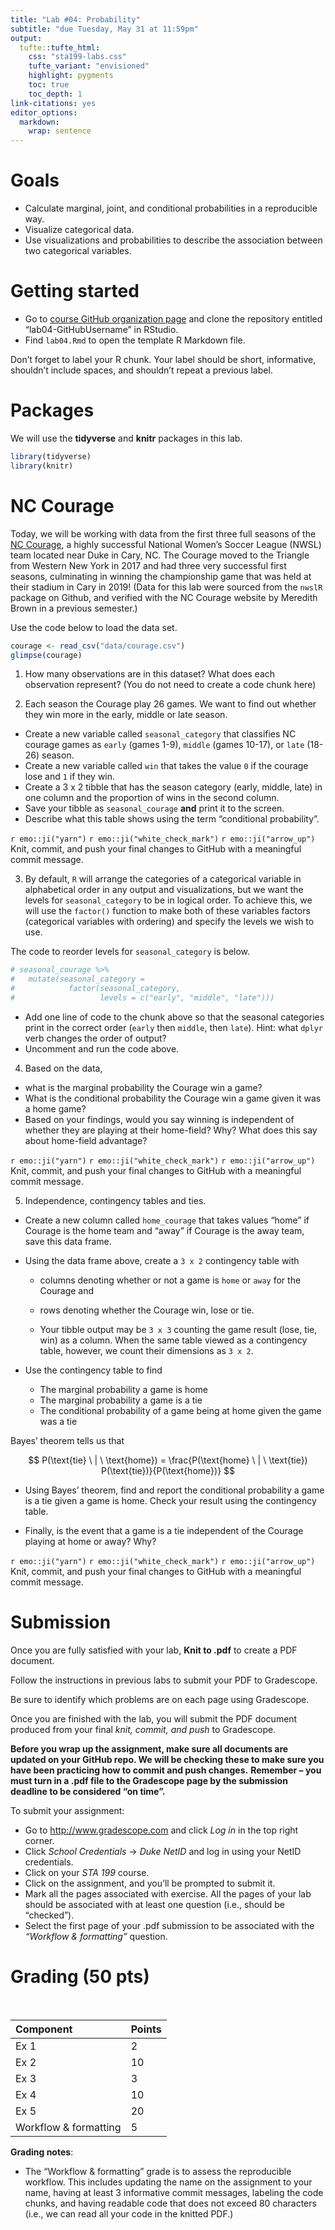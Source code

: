 ```yaml
---
title: "Lab #04: Probability"
subtitle: "due Tuesday, May 31 at 11:59pm"
output: 
  tufte::tufte_html:
    css: "sta199-labs.css"
    tufte_variant: "envisioned"
    highlight: pygments
    toc: true
    toc_depth: 1
link-citations: yes
editor_options: 
  markdown: 
    wrap: sentence
---
```


# Goals

- Calculate marginal, joint, and conditional probabilities in a reproducible way. 
- Visualize categorical data.
- Use visualizations and probabilities to describe the association between two categorical variables. 

# Getting started

- Go to [course GitHub organization page](https://github.com/sta199-summer22) and clone the repository entitled "lab04-GitHubUsername" in RStudio. 
- Find `lab04.Rmd` to open the template R Markdown file. 

Don’t forget to label your R chunk. Your label should be short, informative, shouldn’t include spaces, and shouldn’t repeat a previous label.

# Packages 

We will use the **tidyverse** and **knitr** packages in this lab.

```r
library(tidyverse)
library(knitr)
```

# NC Courage

Today, we will be working with data from the first three full seasons of the [NC Courage](https://www.nccourage.com/), a highly successful National Women's Soccer League (NWSL) team located near Duke in Cary, NC. The Courage moved to the Triangle from Western New York in 2017 and had three very successful first seasons, culminating in winning the championship game that was held at their stadium in Cary in 2019! (Data for this lab were sourced from the `nwslR` package on Github, and verified with the NC Courage website by Meredith Brown in a previous semester.)

Use the code below to load the data set. 

```r
courage <- read_csv("data/courage.csv")
glimpse(courage)
```

1. How many observations are in this dataset? What does each observation represent? (You do not need to create a code chunk here)

2. Each season the Courage play 26 games. We want to find out whether they win more in the early, middle or late season.

- Create a new variable called `seasonal_category` that classifies NC courage games as `early` (games 1-9), `middle` (games 10-17), or `late` (18-26) season.
- Create a new variable called `win` that takes the value `0` if the courage lose and `1` if they win.
- Create a 3 x 2 tibble that has the season category (early, middle, late) in one column and the proportion of wins in the second column.
- Save your tibble as `seasonal_courage` **and** print it to the screen.
- Describe what this table shows using the term "conditional probability".

::: {.commit}
`r emo::ji("yarn")` `r emo::ji("white_check_mark")` `r emo::ji("arrow_up")` Knit, commit, and push your final changes to GitHub with a meaningful commit message.
:::

3. By default, `R` will arrange the categories of a categorical variable in alphabetical order in any output and visualizations, but we want the levels for `seasonal_category` to be in logical order. To achieve this, we will use the `factor()` function to make both of these variables factors (categorical variables with ordering) and specify the levels we wish to use. 

The code to reorder levels for `seasonal_category` is below.

```r
# seasonal_courage %>%
#   mutate(seasonal_category =
#            factor(seasonal_category,
#                   levels = c("early", "middle", "late")))
```

- Add one line of code to the chunk above so that the seasonal categories print in the correct order (`early` then `middle`, then `late`). Hint: what `dplyr` verb changes the order of output?
- Uncomment and run the code above. 

4. Based on the data, 

- what is the marginal probability the Courage win a game?
- What is the conditional probability the Courage win a game given it was a home game? 
- Based on your findings, would you say winning is independent of whether they are playing at their home-field? Why? What does this say about home-field advantage?

::: {.commit}
`r emo::ji("yarn")` `r emo::ji("white_check_mark")` `r emo::ji("arrow_up")` Knit, commit, and push your final changes to GitHub with a meaningful commit message.
:::

5. Independence, contingency tables and ties.

- Create a new column called `home_courage` that takes values "home" if Courage is the home team and "away" if Courage is the away team, save this data frame.

- Using the data frame above, create a `3 x 2` contingency table with

  - columns denoting whether or not a game is `home` or `away` for the Courage and
  - rows denoting whether the Courage win, lose or tie.

  - Your tibble output may be `3 x 3` counting the game result (lose, tie, win) as a column. When the same table viewed as a contingency table, however, we count their dimensions as `3 x 2`. 

- Use the contingency table to find 
  - The marginal probability a game is home
  - The marginal probability a game is a tie
  - The conditional probability of a game being at home given the game was a tie

Bayes' theorem tells us that

$$
P(\text{tie} \ | \ \text{home}) = \frac{P(\text{home} \ | \ \text{tie}) P(\text{tie})}{P(\text{home})}
$$
  
  - Using Bayes' theorem, find and report the conditional probability a game is a tie given a game is home. Check your result using the contingency table.

- Finally, is the event that a game is a tie independent of the Courage playing at home or away? Why?

::: {.commit}
`r emo::ji("yarn")` `r emo::ji("white_check_mark")` `r emo::ji("arrow_up")` Knit, commit, and push your final changes to GitHub with a meaningful commit message.
:::

# Submission

Once you are fully satisfied with your lab, **Knit to .pdf** to create a PDF 
document.

Follow the instructions in previous labs to submit your PDF to Gradescope.

Be sure to identify which problems are on each page using Gradescope.

Once you are finished with the lab, you will submit the PDF document produced from your final *knit, commit, and push* to Gradescope.

**Before you wrap up the assignment, make sure all documents are updated on your GitHub repo. We will be checking these to make sure you have been practicing how to commit and push changes.** **Remember -- you must turn in a .pdf file to the Gradescope page by the submission deadline to be considered "on time".**

To submit your assignment:

-   Go to <http://www.gradescope.com> and click *Log in* in the top right corner.
-   Click *School Credentials* $\rightarrow$ *Duke NetID* and log in using your NetID credentials.
-   Click on your *STA 199* course.
-   Click on the assignment, and you'll be prompted to submit it.
-   Mark all the pages associated with exercise. All the pages of your lab should be associated with at least one question (i.e., should be "checked").
-   Select the first page of your .pdf submission to be associated with the *"Workflow & formatting"* question.

# Grading (50 pts)

<br>

| Component | Points |
|:----------|:-------|
| Ex 1      | 2      |
| Ex 2      | 10     |
| Ex 3      | 3      |
| Ex 4      | 10     |
| Ex 5      | 20     |
| Workflow & formatting   | 5      |

**Grading notes**:

-   The "Workflow & formatting" grade is to assess the reproducible workflow. This includes updating the name on the assignment to your name, having at least 3 informative commit messages, labeling the code chunks, and having readable code that does not exceed 80 characters (i.e., we can read all your code in the knitted PDF.)